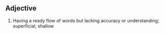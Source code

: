 ==Adjective==
#Having a ready flow of words but lacking accuracy or understanding; superficial; shallow